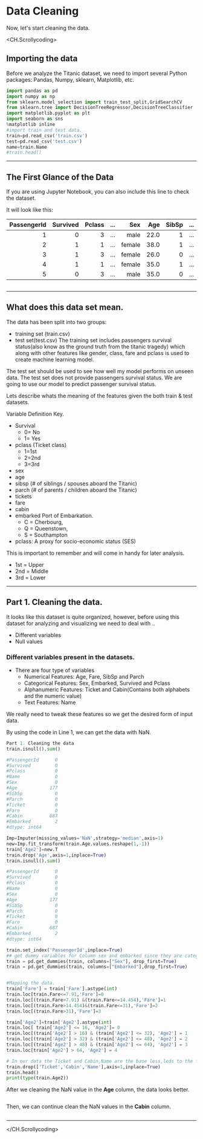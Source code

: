 # Data Cleaning

Now, let's start cleaning the data.







<CH.Scrollycoding>

## Importing the data

Before we analyze the Titanic dataset, we need to import several Python packages: Pandas, Numpy, sklearn, Matplotlib, etc.

```py titanic.py focus=1:6
import pandas as pd
import numpy as np
from sklearn.model_selection import train_test_split,GridSearchCV
from sklearn.tree import DecisionTreeRegressor,DecisionTreeClassifier
import matplotlib.pyplot as plt
import seaborn as sns
%matplotlib inline
#import train and test data.
train=pd.read_csv('train.csv')
test=pd.read_csv('test.csv')
name=train.Name
#train.head()
```

---

## The First Glance of the Data

If you are using Jupyter Notebook, you can also include this line to check the dataset.

It will look like this:

| PassengerId | Survived | Pclass | ... |    Sex |  Age | SibSp | ... |
|------------:|---------:|-------:|-----|-------:|-----:|------:|-----|
| 1           | 0        | 3      | ... | male   | 22.0 | 1     | ... |
| 2           | 1        | 1      | ... | female | 38.0 | 1     | ... |
| 3           | 1        | 3      | ... | female | 26.0 | 0     | ... |
| 4           | 1        | 1      | ... | female | 35.0 | 1     | ... |
| 5           | 0        | 3      | ... | male   | 35.0 | 0     | ... |

```py titanic.py focus=12:12

```

---

## What does this data set mean.

The data has been split into two groups:

* training set (train.csv)
* test set(test.csv) 
The training set includes passengers survival status(also know as the ground truth from the titanic tragedy) which along with other features like gender, class, fare and pclass is used to create machine learning model. 

The test set should be used to see how well my model performs on unseen data. The test set does not provide passengers survival status. We are going to use our model to predict passenger survival status. 

Lets describe whats the meaning of the features given the both train & test datasets.

Variable Definition Key.

* Survival
    * 0= No
    * 1= Yes
* pclass (Ticket class)
    * 1=1st
    * 2=2nd
    * 3=3rd
* sex 
* age
* sibsp (# of siblings / spouses aboard the Titanic) 
* parch (# of parents / children aboard the Titanic) 
* tickets 
* fare 
* cabin
* embarked Port of Embarkation.
    * C = Cherbourg,
    * Q = Queenstown,
    * S = Southampton
* pclass: A proxy for socio-economic status (SES) 

This is important to remember and will come in handy for later analysis.
* 1st = Upper
* 2nd = Middle
* 3rd = Lower

---

## Part 1. Cleaning the data.

It looks like this dataset is quite organized, however, before using this dataset for analyzing and visualizing we need to deal with ..

* Different variables
* Null values

### Different variables present in the datasets.

* There are four type of variables
    * Numerical Features: Age, Fare, SibSp and Parch
    * Categorical Features: Sex, Embarked, Survived and Pclass
    * Alphanumeric Features: Ticket and Cabin(Contains both alphabets and the numeric value)
    * Text Features: Name

We really need to tweak these features so we get the desired form of input data.

By using the code in Line 1, we can get the data with NaN.

```py Cleaning.py focus=1:16
Part 1. Cleaning the data
train.isnull().sum()

#PassengerId      0
#Survived         0
#Pclass           0
#Name             0
#Sex              0
#Age            177
#SibSp            0
#Parch            0
#Ticket           0
#Fare             0
#Cabin          687
#Embarked         2
#dtype: int64

Imp=Imputer(missing_values='NaN',strategy='median',axis=1)
new=Imp.fit_transform(train.Age.values.reshape(1,-1))
train['Age2']=new.T
train.drop('Age',axis=1,inplace=True)
train.isnull().sum()

#PassengerId      0
#Survived         0
#Pclass           0
#Name             0
#Sex              0
#Age            177
#SibSp            0
#Parch            0
#Ticket           0
#Fare             0
#Cabin          687
#Embarked         2
#dtype: int64

train.set_index('PassengerId',inplace=True)
## get dummy variables for Column sex and embarked since they are categorical value.
train = pd.get_dummies(train, columns=["Sex"], drop_first=True)
train = pd.get_dummies(train, columns=["Embarked"],drop_first=True)


#Mapping the data.
train['Fare'] = train['Fare'].astype(int)
train.loc[train.Fare<=7.91,'Fare']=0
train.loc[(train.Fare>7.91) &(train.Fare<=14.454),'Fare']=1
train.loc[(train.Fare>14.454)&(train.Fare<=31),'Fare']=2
train.loc[(train.Fare>31),'Fare']=3

train['Age2']=train['Age2'].astype(int)
train.loc[ train['Age2'] <= 16, 'Age2']= 0
train.loc[(train['Age2'] > 16) & (train['Age2'] <= 32), 'Age2'] = 1
train.loc[(train['Age2'] > 32) & (train['Age2'] <= 48), 'Age2'] = 2
train.loc[(train['Age2'] > 48) & (train['Age2'] <= 64), 'Age2'] = 3
train.loc[train['Age2'] > 64, 'Age2'] = 4

# In our data the Ticket and Cabin,Name are the base less,leds to the false prediction so Drop both of them.
train.drop(['Ticket','Cabin','Name'],axis=1,inplace=True)
train.head()
print(type(train.Age2))
```

After we cleaning the NaN value in the **Age** column, the data looks better.
```py Cleaning.py focus=18:36
```

Then, we can continue clean the NaN values in the **Cabin** column.
```py Cleaning.py focus=55:60
```
---

</CH.Scrollycoding>
